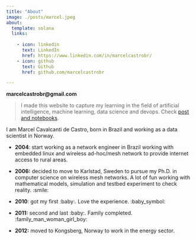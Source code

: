 ```yaml
---
title: "About"
image: ./posts/marcel.jpeg
about:
  template: solana
  links:
    
    - icon: linkedin
      text: LinkedIn
      href: https://www.linkedin.com/in/marcelcastrobr/
    - icon: github
      text: Github
      href: github.com/marcelcastrobr

---
```


**marcelcastrobr@gmail.com**



> I made this website to capture my learning in the field of artificial intelligence, machine learning, data science and devops. Check [post and notebooks](https://marcelcastrobr.github.io/notebooks/).



I am Marcel Cavalcanti de Castro, born in Brazil and working as a data scientist in Norway.

- **2004**: start working as a network engineer in Brazil working with embedded linux and wireless ad-hoc/mesh network to provide internet access to rural areas.
- **2006:** decided to move to Karlstad, Sweden to pursue my Ph.D. in computer science on wireless mesh networks. A lot of fun working with mathematical models, simulation and testbed experiment to check reality. :smile:

- **2010**: got my first  :baby:.  Love the experience. :baby_symbol:
- **2011:** second and last  :baby:. Family completed. :family_man_woman_girl_boy:  
- **2012:** moved to Kongsberg, Norway to work in the energy sector. 

